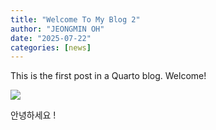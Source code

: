 ```yaml
---
title: "Welcome To My Blog 2"
author: "JEONGMIN OH"
date: "2025-07-22"
categories: [news]
---
```


This is the first post in a Quarto blog. Welcome!

![](thumbnail.jpg)

안녕하세요 !
